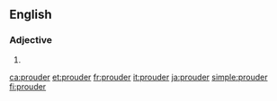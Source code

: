 ==English==

===Adjective===
{{head|en|adjective comparative form}}

# {{en-comparative of|proud}}

[[ca:prouder]]
[[et:prouder]]
[[fr:prouder]]
[[it:prouder]]
[[ja:prouder]]
[[simple:prouder]]
[[fi:prouder]]